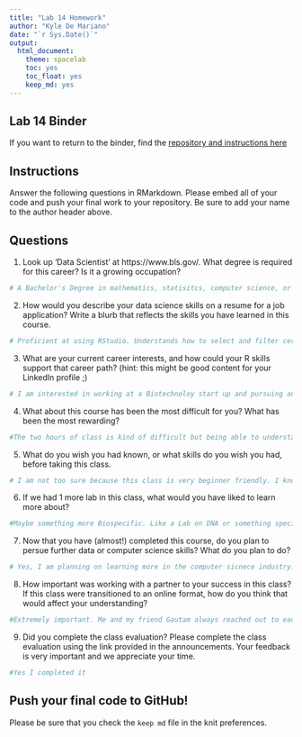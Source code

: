 ```yaml
---
title: "Lab 14 Homework"
author: "Kyle De Mariano"
date: "`r Sys.Date()`"
output:
  html_document: 
    theme: spacelab
    toc: yes
    toc_float: yes
    keep_md: yes
---
```


## Lab 14 Binder
If you want to return to the binder, find the [repository and instructions here](https://github.com/hehouts/lab14_binder)

## Instructions
Answer the following questions in RMarkdown. Please embed all of your code and push your final work to your repository. Be sure to add your name to the author header above.



## Questions

1. Look up 'Data Scientist' at https://www.bls.gov/. What degree is required for this career? Is it a growing occupation?  
```r
# A Bachelor's Degree in mathematics, statisitcs, computer science, or related field is required to enter the occupation. Employment of Data Science is projected to grow 36 percent from 2021 to 2031.
```


2. How would you describe your data science skills on a resume for a job application? Write a blurb that reflects the skills you have learned in this course. 
```r
# Proficient at using RStudio. Understands how to select and filter certain data and produce graphs to show research. Knows how to produce applications when given a data set. 
```


3. What are your current career interests, and how could your R skills support that career path? (hint: this might be good content for your LinkedIn profile ;)
```r
# I am interested in working at a Biotechnoloy start up and pursuing an MBA on the side. R skills are helpful because the use of RStudio is can be very prominant in the Biotech industry. 
```


4. What about this course has been the most difficult for you? What has been the most rewarding?
```r
#The two hours of class is kind of difficult but being able to understand RStudio and putting it on my resume is the most rewarding.
```


5. What do you wish you had known, or what skills do you wish you had, before taking this class.
```r
# I am not too sure because this class is very beginner friendly. I know how to use Python so this class was pretty easy for me. I think maybe basic computer science skills might be helpful before taking this class.
```


6. If we had 1 more lab in this class, what would you have liked to learn more about?
```r
#Maybe something more Biospecific. Like a Lab on DNA or something specific that can help stimulate career interests.
```


7. Now that you have (almost!) completed this course, do you plan to persue further data or computer science skills? What do you plan to do?
```r
# Yes, I am planning on learning more in the computer sicnece industry. I'd like to get more proficient at Python. I think I will try to minor in CS or possibly taking a CS bootcamp right after college.
```


8. How important was working with a partner to your success in this class? If this class were transitioned to an online format, how do you think that would affect your understanding?
```r
#Extremely important. Me and my friend Gautam always reached out to eachoher if we were stuck. I do not think this is a good class for online format because I feel like online classes you can feel very lonely and scared to reach out to people for help. 
```


9. Did you complete the class evaluation? Please complete the class evaluation using the link provided in the announcements. Your feedback is very important and we appreciate your time.
```r
#Yes I completed it
```


## Push your final code to GitHub!
Please be sure that you check the `keep md` file in the knit preferences. 
